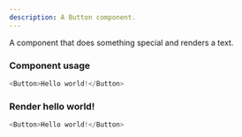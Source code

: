 ```yaml
---
description: A Button component.
---
```



A component that does something special and renders a text.

### Component usage
```js
<Button>Hello world!</Button>
```

### Render hello world!

```js live
<Button>Hello world!</Button>
```
